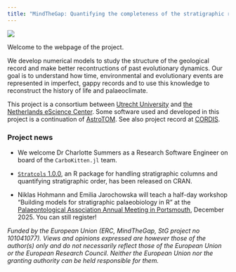 ```yaml
---
title: "MindTheGap: Quantifying the completeness of the stratigraphic record and its role in reconstructing the tempo and mode of evolution"
---
```


![](img/logo_tree_horizontal_ERC_square.png){fig-alt="MindTheGap project logo"}

Welcome to the webpage of the project.

We develop numerical models to study the structure of the geological record and make better recontructions of past evolutionary dynamics. Our goal is to understand how time, environmental and evolutionary events are represented in imperfect, gappy records and to use this knowledge to reconstruct the history of life and palaeoclimate.

This project is a consortium between [Utrecht University](https://www.uu.nl/en/research/department-of-earth-sciences) and [the Netherlands eScience Center](https://www.esciencecenter.nl/). Some software used and developed in this project is a continuation of [AstroTOM](https://github.com/astro-turing). See also project record at [CORDIS](https://cordis.europa.eu/project/id/101041077).

### Project news

-   We welcome Dr Charlotte Summers as a Research Software Engineer on board of the `CarboKitten.jl` team.

-   [`Stratcols` 1.0.0](https://mindthegap-erc.github.io/stratcols/), an R package for handling stratigraphic columns and quantifying stratigraphic order, has been released on CRAN.

-   Niklas Hohmann and Emilia Jarochowska will teach a half-day workshop "Building models for stratigraphic palaeobiology in R" at the [Palaeontological Association Annual Meeting in Portsmouth](https://palass.org/annual-meeting-2025-portsmouth-uk-overview), December 2025. You can still register!

*Funded by the European Union (ERC, MindTheGap, StG project no 101041077). Views and opinions expressed are however those of the author(s) only and do not necessarily reflect those of the European Union or the European Research Council. Neither the European Union nor the granting authority can be held responsible for them.*
